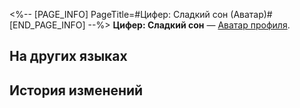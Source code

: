 <%-- [PAGE_INFO]
PageTitle=#Цифер: Сладкий сон (Аватар)#
[END_PAGE_INFO] --%>
{{Предмет Инфобокс
|Название    = Цифер: Сладкий сон
|id          = 200140
|Изображение = Аватар Цифер Сладкий сон.png
|Тип         = Аватар профиля
|Инвентарь   = 
|Редкость    = 5
|Эффект      = 
|Описание    = Цифер перед сном.
|Источник1   = [[Аватар за открытие Чести Безымянных.]]
}}
{{Описание|''«Мяу~ Две ночи охоты за сокровищами порядком меня утомили. К счастью, мне удалось найти желаемое, так что можно хорошенько выспаться!»''}}
'''Цифер: Сладкий сон''' — [[Аватар профиля]].

==На других языках==
{{На других языках
|en   = Cipher: Sweet Slumber
|zhs  = 赛飞儿•好眠
|zht  = 賽飛兒•好眠
|ja   = サフェル・いい夢を
|ko   = 사이퍼•단잠
|es   = Cífer: Dulces sueños
|fr   = Cipher&nbsp;: Fais de beaux rêves
|ru   = Цифер: Сладкий сон
|th   = Cipher - หลับฝันดี
|vi   = Cipher: Giấc Ngủ An Lành
|de   = Cipher: Süßer Schlummer
|id   = Cipher: Tidur Nyenyak
|pt   = Cipher: Doce Sono
}}

==История изменений==
{{История изменений|3.5}}